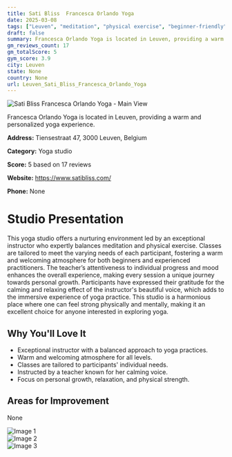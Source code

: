 ```yaml
---
title: Sati Bliss  Francesca Orlando Yoga
date: 2025-03-08
tags: ["Leuven", "meditation", "physical exercise", "beginner-friendly", "welcoming", "personalized", "Leuven"]  
draft: false
summary: Francesca Orlando Yoga is located in Leuven, providing a warm and personalized yoga experience.
gm_reviews_count: 17
gm_totalScore: 5
gym_score: 3.9
city: Leuven
state: None
country: None
url: Leuven_Sati_Bliss_Francesca_Orlando_Yoga
---
```


<div className="aspect-[16/9] relative my-8">
  <img 
    src="https://lh5.googleusercontent.com/p/AF1QipMoJNWtzgRR6-YCsyt9PLeFUvD6g44__w1SVCXG=w1920-h1080-k-no"
    alt="Sati Bliss  Francesca Orlando Yoga - Main View"
    className="object-cover absolute inset-0 w-full h-full rounded-lg"
  />
</div>

Francesca Orlando Yoga is located in Leuven, providing a warm and personalized yoga experience.

**Address:** Tiensestraat 47, 3000 Leuven, Belgium

**Category:** Yoga studio

**Score:** 5 based on 17 reviews

**Website:** https://www.satibliss.com/

**Phone:** None

# Studio Presentation

This yoga studio offers a nurturing environment led by an exceptional instructor who expertly balances meditation and physical exercise. Classes are tailored to meet the varying needs of each participant, fostering a warm and welcoming atmosphere for both beginners and experienced practitioners. The teacher’s attentiveness to individual progress and mood enhances the overall experience, making every session a unique journey towards personal growth. Participants have expressed their gratitude for the calming and relaxing effect of the instructor's beautiful voice, which adds to the immersive experience of yoga practice. This studio is a harmonious place where one can feel strong physically and mentally, making it an excellent choice for anyone interested in exploring yoga.

## Why You'll Love It

- Exceptional instructor with a balanced approach to yoga practices.
- Warm and welcoming atmosphere for all levels.
- Classes are tailored to participants' individual needs.
- Instructed by a teacher known for her calming voice.
- Focus on personal growth, relaxation, and physical strength.

## Areas for Improvement

None

<div className="grid grid-cols-1 xl:grid-cols-2 gap-4 my-8">
<div className="aspect-[4/3] relative"><img src="https://lh5.googleusercontent.com/p/AF1QipNpQcVJUzCUXLITAe3KB4NCeNlB1hqfdYNfwn4p=w1920-h1080-k-no" alt="Image 1" className="object-cover absolute inset-0 w-full h-full rounded-lg" /></div>
<div className="aspect-[4/3] relative"><img src="https://lh5.googleusercontent.com/p/AF1QipM6UkV1YpqujGArf4_-mvvtiBdvWM0BvK8pKxL1=w1920-h1080-k-no" alt="Image 2" className="object-cover absolute inset-0 w-full h-full rounded-lg" /></div>
<div className="aspect-[4/3] relative"><img src="https://streetviewpixels-pa.googleapis.com/v1/thumbnail?panoid=0RLRPK9tJPfDKs48AlskeA&cb_client=maps_sv.tactile.gps&w=203&h=100&yaw=28.166443&pitch=0&thumbfov=100" alt="Image 3" className="object-cover absolute inset-0 w-full h-full rounded-lg" /></div>
</div>
